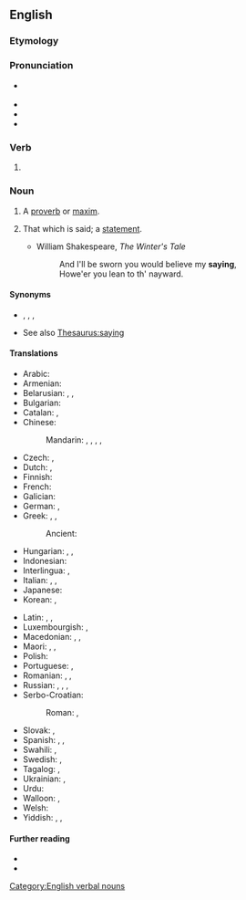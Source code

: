 ==English==
{{wikipedia}}

===Etymology===
{{suffix|en|say|ing}}

===Pronunciation===
* {{a|UK|US}} {{IPA|/ˈseɪɪŋ/|lang=en}}
* {{audio|en-us-saying.ogg|Audio (US)|lang=en}}
* {{rhymes|eɪɪŋ|lang=en}}
* {{hyphenation|say|ing|lang=en}}

===Verb===
{{head|en|verb form}}

# {{present participle of|say|lang=en|nocat=1}}

===Noun===
{{en-noun}}

# A [[proverb]] or [[maxim]].
# {{lb|en|obsolete}} That which is said; a [[statement]].
#* William Shakespeare, ''The Winter's Tale''
#*: And I'll be sworn you would believe my '''saying''',<br>Howe'er you lean to th' nayward.

====Synonyms====
* {{l|en|maxim}}, {{l|en|proverb}}, {{l|en|saw}}, {{l|en|expression}}
* See also [[Thesaurus:saying]]

====Translations====
{{trans-top|proverb or maxim}}
* Arabic: {{t|ar|قَوْل|m}}
* Armenian: {{t+|hy|առած}}
* Belarusian: {{t|be|пры́маўка|f}}, {{t|be|пры́казка|f}}, {{t|be|прысло́ўе|n}}
* Bulgarian: {{t+|bg|погово́рка|f}}
* Catalan: {{t+|ca|dita|f}}, {{t+|ca|proverbi|m}}
* Chinese:
*: Mandarin: {{t+|cmn|說法|sc=Hani}}, {{t+|cmn|说法|tr=shuōfǎ|sc=Hani}}, {{t+|cmn|諺語|sc=Hani}}, {{t+|cmn|谚语|tr=yànyǔ|sc=Hani}}, {{t+|cmn|常言|tr=chángyán|sc=Hani}}
* Czech: {{t|cs|rčení|n}}, {{t+|cs|přísloví|n}}
* Dutch: {{t+|nl|gezegde|n}}, {{t+|nl|spreekwoord|n}}
* Finnish: {{t+|fi|sanonta}}
* French: {{t+|fr|dicton|m}}
* Galician: {{t+|gl|dito|m}}
* German: {{t+|de|Sprichwort|n}}, {{t+|de|Ausspruch|m}}
* Greek: {{t+|el|απόφθεγμα|n}}, {{t+|el|παροιμία|f}}, {{t+|el|ρητό|n}}
*: Ancient: {{t|grc|παροιμία|f}}
* Hungarian: {{t+|hu|mondás}}, {{t+|hu|közmondás}}, {{t+|hu|szólásmondás}}
* Indonesian: {{t+|id|pepatah}}
* Interlingua: {{t|ia|dicto}}, {{t|ia|proverbio}}
* Italian: {{t+|it|proverbio|m}}, {{t+|it|detto|m}}, {{t+|it|massima|f}}
* Japanese: {{t+|ja|格言|tr=かくげん, kakugen|sc=Jpan}}
* Korean: {{t|ko|격언}}, {{t+|ko|속담}}
{{trans-mid}}
* Latin: {{t|la|dictio}}, {{t|la|fatus|m}}, {{t|la|ēlogium|n}}
* Luxembourgish: {{t|lb|Sprachwuert|n}}, {{t+|lb|Sproch|m}}
* Macedonian: {{t|mk|поговорка|f}}, {{t|mk|изрека|f}}, {{t|mk|пословица|f}}
* Maori: {{t|mi|tūātau}}, {{t|mi|whakapepeha}}, {{t|mi|kīanga}}
* Polish: {{t+|pl|powiedzenie}}
* Portuguese: {{t+|pt|ditado|m}}, {{t+|pt|provérbio|m}}
* Romanian: {{t+|ro|zicală|f}}, {{t+|ro|proverb}}, {{t+|ro|zicătoare|f}}
* Russian: {{t+|ru|посло́вица|f}}, {{t+|ru|погово́рка|f}}, {{t+|ru|при́сказка|f}}, {{t+|ru|присло́вье|n}}
* Serbo-Croatian:
*: Roman: {{t+|sh|poslovica|f}}, {{t+|sh|izreka|f}}
* Slovak: {{t|sk|rčenie|p}}, {{t|sk|príslovie|n}}
* Spanish: {{t+|es|dicho|m}}, {{t+|es|proverbio|m}}, {{t+|es|refrán|m}}
* Swahili: {{t+|sw|misemo}}, {{t+|sw|msemo}}
* Swedish: {{t+|sv|ordspråk|n}}, {{t+|sv|ordstäv|n}} {{qualifier|dated}}
* Tagalog: {{t|tl|sabi}}, {{t|tl|kasabihan}}
* Ukrainian: {{t|uk|при́казка|f}}, {{t+|uk|прислі́в'я|n}}
* Urdu: {{t|ur|کہاوت|tr=kahāvat|sc=ur-Arab}}
* Walloon: {{t+|wa|spot|m}}, {{t+|wa|dijhêye|f}}
* Welsh: {{t+|cy|dywediad|m}}
* Yiddish: {{t+|yi|שפּריכוואָרט|n}}, {{t|yi|פֿאָלקסווערטל|n}}, {{t|yi|וועלטסווערטל|n}}
{{trans-bottom}}

====Further reading====
* {{R:Webster 1913}}
* {{R:Century 1911}}
[[Category:English verbal nouns]]